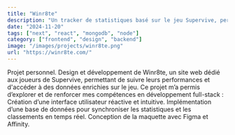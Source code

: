 ```yaml
---
title: "Winr8te"
description: "Un tracker de statistiques basé sur le jeu Supervive, permettant à chaque joueur de consulter ses performances sur le jeu"
date: "2024-11-20"
tags: ["next", "react", "mongodb", "node"]
category: ["frontend", "design", "backend"]
image: "/images/projects/winr8te.png"
url: "https://winr8te.com/"
---
```


Projet personnel. Design et développement de Winr8te, un site web dédié aux joueurs de Supervive, permettant de suivre leurs performances et d'accéder à des données enrichies sur le jeu. Ce projet m’a permis d’explorer et de renforcer mes compétences en développement full-stack : Création d’une interface utilisateur réactive et intuitive. Implémentation d’une base de données pour synchroniser les statistiques et les classements en temps réel. Conception de la maquette avec Figma et Affinity.

